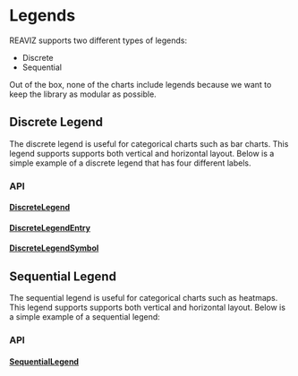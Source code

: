# Legends

REAVIZ supports two different types of legends:

- Discrete
- Sequential

Out of the box, none of the charts include legends because we want to
keep the library as modular as possible.

## Discrete Legend
The discrete legend is useful for categorical charts such as bar charts.
This legend supports supports both vertical and horizontal layout. Below is a simple example of a
discrete legend that has four different labels.

### API
#### [DiscreteLegend](https://github.com/reaviz/reaviz/blob/master/src/common/legends/DiscreteLegend/DiscreteLegend.tsx)

#### [DiscreteLegendEntry](https://github.com/reaviz/reaviz/blob/master/src/common/legends/DiscreteLegend/DiscreteLegendEntry.tsx)

#### [DiscreteLegendSymbol](https://github.com/reaviz/reaviz/blob/master/src/common/legends/DiscreteLegend/DiscreteLegendSymbol.tsx)

## Sequential Legend
The sequential legend is useful for categorical charts such as heatmaps.
This legend supports supports both vertical and horizontal layout. Below is a simple
example of a sequential legend:

### API
#### [SequentialLegend](https://github.com/reaviz/reaviz/blob/master/src/common/legends/SequentialLegend/SequentialLegend.tsx)
